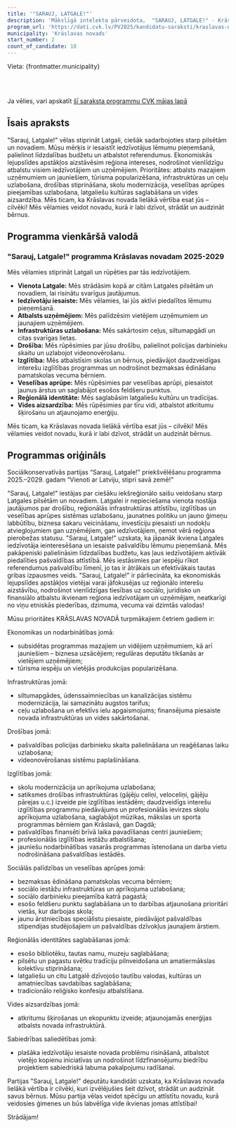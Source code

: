 ```yaml
---
title: '"SARAUJ, LATGALE!"'
description: 'Mākslīgā intelekta pārveidota,  "SARAUJ, LATGALE!" - Krāslavas novads programma vienkāršā valodā'
program_url: 'https://dati.cvk.lv/PV2025/kandidatu-saraksti/kraslavas-novads/sarauj-latgale'
municipality: 'Krāslavas novads'
start_number: 2
count_of_candidate: 18
---
```



Vieta: {frontmatter.municipality}<br/>

<Badge text="Reģionālā attīstība" variant="note" size="small" /> <Badge text="Iedzīvotāju iesaiste" variant="note" size="small" /> <Badge text="Ekonomiskais atbalsts" variant="note" size="small" /> <Badge text="Infrastruktūras uzlabošana" variant="note" size="small" /> <Badge text="Drošības stiprināšana" variant="note" size="small" />

<br/><br/> 

<Card title='Šis ir mākslīga intelekta ģenerēts apraksts' icon='starlight'>
    Ja vēlies, vari apskatīt <a href={frontmatter.program_url} target='_blank'>šī saraksta programmu CVK mājas lapā</a>
    </Card>

## Īsais apraksts

"Sarauj, Latgale!" vēlas stiprināt Latgali, ciešāk sadarbojoties starp pilsētām un novadiem. Mūsu mērķis ir iesaistīt iedzīvotājus lēmumu pieņemšanā, palielinot līdzdalības budžetu un atbalstot referendumus. Ekonomiskās lejupslīdes apstākļos aizstāvēsim reģiona intereses, nodrošinot vienlīdzīgu atbalstu visiem iedzīvotājiem un uzņēmējiem. Prioritātes: atbalsts mazajiem uzņēmumiem un jauniešiem, tūrisma popularizēšana, infrastruktūras un ceļu uzlabošana, drošības stiprināšana, skolu modernizācija, veselības aprūpes pieejamības uzlabošana, latgaliešu kultūras saglabāšana un vides aizsardzība. Mēs ticam, ka Krāslavas novada lielākā vērtība esat jūs – cilvēki! Mēs vēlamies veidot novadu, kurā ir labi dzīvot, strādāt un audzināt bērnus.

## Programma vienkāršā valodā

### "Sarauj, Latgale!" programma Krāslavas novadam 2025-2029

Mēs vēlamies stiprināt Latgali un rūpēties par tās iedzīvotājiem.

*   **Vienota Latgale:** Mēs strādāsim kopā ar citām Latgales pilsētām un novadiem, lai risinātu svarīgus jautājumus.
*   **Iedzīvotāju iesaiste:** Mēs vēlamies, lai jūs aktīvi piedalītos lēmumu pieņemšanā.
*   **Atbalsts uzņēmējiem:** Mēs palīdzēsim vietējiem uzņēmumiem un jaunajiem uzņēmējiem.
*   **Infrastruktūras uzlabošana:** Mēs sakārtosim ceļus, siltumapgādi un citas svarīgas lietas.
*   **Drošība:** Mēs rūpēsimies par jūsu drošību, palielinot policijas darbinieku skaitu un uzlabojot videonovērošanu.
*   **Izglītība:** Mēs atbalstīsim skolas un bērnus, piedāvājot daudzveidīgas interešu izglītības programmas un nodrošinot bezmaksas ēdināšanu pamatskolas vecuma bērniem.
*   **Veselības aprūpe:** Mēs rūpēsimies par veselības aprūpi, piesaistot jaunus ārstus un saglabājot esošos feldšeru punktus.
*   **Reģionālā identitāte:** Mēs saglabāsim latgaliešu kultūru un tradīcijas.
*   **Vides aizsardzība:** Mēs rūpēsimies par tīru vidi, atbalstot atkritumu šķirošanu un atjaunojamo enerģiju.

Mēs ticam, ka Krāslavas novada lielākā vērtība esat jūs – cilvēki! Mēs vēlamies veidot novadu, kurā ir labi dzīvot, strādāt un audzināt bērnus.

## Programmas oriģināls

Sociālkonservatīvās partijas “Sarauj, Latgale!”
priekšvēlēšanu programma 2025.–2029. gadam
“Vienoti ar Latviju, stipri savā zemē!”

"Sarauj, Latgale!" iestājas par ciešāku iekšreģionālo saišu veidošanu starp Latgales pilsētām un novadiem. Latgalei ir nepieciešama vienota nostāja jautājumos par drošību, reģionālās infrastruktūras attīstību, izglītības un veselības aprūpes sistēmas uzlabošanu, jaunatnes politiku un jauno ģimeņu labbūtību, biznesa sakaru veicināšanu, investīciju piesaisti un nodokļu atvieglojumiem gan uzņēmējiem, gan iedzīvotājiem, ņemot vērā reģiona pierobežas statusu.
"Sarauj, Latgale!" uzskata, ka jāpanāk ikviena Latgales iedzīvotāja ieinteresēšana un iesaiste pašvaldību lēmumu pieņemšanā. Mēs pakāpeniski palielināsim līdzdalības budžetu, kas ļaus iedzīvotājiem aktīvāk piedalīties pašvaldības attīstībā. Mēs iestāsimies par iespēju rīkot referendumus pašvaldību līmenī, jo tas ir ātrākais un efektīvākais tautas gribas izpausmes veids.
"Sarauj, Latgale!" ir pārliecināta, ka ekonomiskās lejupslīdes apstākļos vietējai varai jāfokusējas uz reģionālo interešu aizstāvību, nodrošinot vienlīdzīgas tiesības uz sociālo, juridisko un finansiālo atbalstu ikvienam reģiona iedzīvotājam un uzņēmējam, neatkarīgi no viņu etniskās piederības, dzimuma, vecuma vai dzimtās valodas!

Mūsu prioritātes KRĀSLAVAS NOVADĀ turpmākajiem četriem gadiem ir:

Ekonomikas un nodarbinātības jomā:
- subsidētas programmas mazajiem un vidējiem uzņēmumiem, kā arī jauniešiem – biznesa uzsācējiem; regulāras deputātu tikšanās ar vietējiem uzņēmējiem;
- tūrisma iespēju un vietējās produkcijas popularizēšana.

Infrastruktūras jomā:
- siltumapgādes, ūdenssaimniecības un kanalizācijas sistēmu modernizācija, lai samazinātu augstos tarifus;
- ceļu uzlabošana un efektīvs ielu apgaismojums; finansējuma piesaiste novada infrastruktūras un vides sakārtošanai.

Drošības jomā:
- pašvaldības policijas darbinieku skaita palielināšana un reaģēšanas laiku uzlabošana;
- videonovērošanas sistēmu paplašināšana.

Izglītības jomā:
- skolu modernizācija un aprīkojuma uzlabošana;
- satiksmes drošības infrastruktūras (gājēju celiņi, veloceliņi, gājēju pārejas u.c.) izveide pie izglītības iestādēm; daudzveidīgs interešu izglītības programmu piedāvājums un profesionālās ievirzes skolu aprīkojuma uzlabošana, saglabājot mūzikas, mākslas un sporta programmas bērniem gan Krāslavā, gan Dagdā;
- pašvaldības finansēti brīvā laika pavadīšanas centri jauniešiem;
- profesionālās izglītības iestāžu atbalstīšana;
- jauniešu nodarbinātības vasarās programmas īstenošana un darba vietu nodrošināšana pašvaldības iestādēs.

Sociālās palīdzības un veselības aprūpes jomā:
- bezmaksas ēdināšana pamatskolas vecuma bērniem;
- sociālo iestāžu infrastruktūras un aprīkojuma uzlabošana;
- sociālo darbinieku pieejamība katrā pagastā;
- esošo feldšeru punktu saglabāšana un to darbības atjaunošana prioritāri vietās, kur darbojas skola;
- jaunu ārstniecības speciālistu piesaiste, piedāvājot pašvaldības stipendijas studējošajiem un pašvaldības dzīvokļus jaunajiem ārstiem.

Reģionālās identitātes saglabāšanas jomā:
- esošo bibliotēku, tautas namu, muzeju saglabāšana;
- pilsētu un pagastu svētku tradīciju pilnveidošana un amatiermākslas kolektīvu stiprināšana;
- latgaliešu un citu Latgalē dzīvojošo tautību valodas, kultūras un amatniecības savdabības saglabāšana;
- tradicionālo reliģisko konfesiju atbalstīšana.

Vides aizsardzības jomā:
- atkritumu šķirošanas un ekopunktu izveide; atjaunojamās enerģijas atbalsts novada infrastruktūrā.

Sabiedrības saliedētības jomā:
- plašāka iedzīvotāju iesaiste novada problēmu risināšanā, atbalstot vietējo kopienu iniciatīvas un nodrošinot līdzfinansējumu biedrību projektiem sabiedriskā labuma pakalpojumu radīšanai.

Partijas "Sarauj, Latgale!" deputātu kandidāti uzskata, ka Krāslavas novada lielākā vērtība ir cilvēki, kuri izvēlējušies šeit dzīvot, strādāt un audzināt savus bērnus. Mūsu partija vēlas veidot spēcīgu un attīstītu novadu, kurā veidosies ģimenes un būs labvēlīga vide ikvienas jomas attīstībai!

Strādājam!
